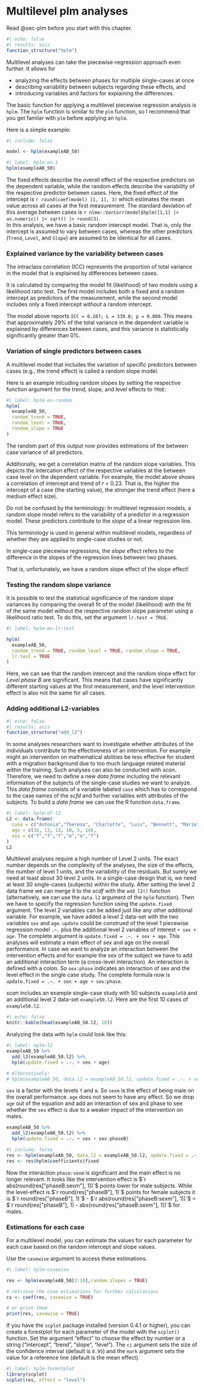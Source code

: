 # Multilevel plm analyses {#sec-hplm}

::: callout-note
Read @sec-plm before you start with this chapter.
:::

```r
#| echo: false
#| results: asis
function_structure("hplm")
```

Multilevel analyses can take the piecewise-regression approach even further. It allows for

-   analyzing the effects between phases for multiple single-cases at once
-   describing variability between subjects regarding these effects, and
-   introducing variables and factors for explaining the differences.

The basic function for applying a multilevel piecewise regression analysis is `hplm`. The `hplm` function is similar to the `plm` function, so I recommend that you get familar with `plm` before applying an `hplm`.

Here is a simple example:

```r
#| include: false

model <- hplm(exampleAB_50)
```


```r
#| label: hplm-ex-1
hplm(exampleAB_50)
```

The fixed effects describe the overall effect of the respective predictors on the dependent variable, while the random effects describe the variability of the respective predictor between cases. Here, the fixed effect of the intercept is `r round(coef(model) [1, 1], 3)` which estimates the mean value across all cases at the first measurement. The standard deviation of this average between cases is `r nlme::VarCorr(model$hplm)[1,1] |> as.numeric() |> sqrt() |> round(3)`.  
In this analysis, we have a basic random intercept model. That is, only the intercept is assumed to vary between cases, whereas the other predictors (`Trend`, `Level`, and `Slope`) are assumed to be identical for all cases.

### Explained variance by the variability between cases

The intraclass correlation (ICC) represents the proportion of total variance in the model that is explained by differences between cases.

It is calculated by comparing the model fit (likelihood) of two models using a likelihood ratio test. The first model includes both a fixed and a random intercept as predictors of the measurement, while the second model includes only a fixed intercept without a random intercept.

The model above reports `ICC = 0.287; L = 339.0; p = 0.000`. This means that approximately 29% of the total variance in the dependent variable is explained by differences between cases, and this variance is statistically significantly greater than 0%.

### Variation of single predictors between cases

A multilevel model that includes the variation of specific predictors between cases (e.g., the trend effect) is called a random slope model.

Here is an example inlcuding random slopes by setting the respective function argument for the trend, slope, and level effects to `TRUE`:


```r
#| label: hplm-ex-random
hplm(
  exampleAB_50, 
  random_trend = TRUE, 
  random_level = TRUE, 
  random_slope = TRUE
)
```

The random part of this output now provides estimations of the between case variance of all predictors. 

Additionally, we get a correlation matrix of the random slope variables. This depicts the intercation effect of the respective variables at the between case level on the dependent variable. For example, the model above shows a correlation of intercept and trend of *r* = 0.23. That is, the higher the intercept of a case (the starting value), the stronger the trend effect (here a medium effect size).

::: callout-caution
Do not be confused by the terminology: In multilevel regression models, a random slope model refers to the variability of a predictor in a regression model. These predictors contribute to the *slope* of a linear regression line.

This terminology is used in general within multilevel models, regardless of whether they are applied to single-case studies or not.

In single-case piecewise regressions, the *slope* effect refers to the difference in the slopes of the regression lines between two phases.

That is, unfortunately, we have a random slope effect of the slope effect!
:::

### Testing the random slope variance

It is possible to test the statistical significance of the random slope variances by comparing the overall fit of the model (likelihood) with the fit of the same model without the respective random slope parameter using a likelihood ratio test. To do this, set the argument `lr.test = TRUE`.

```r
#| label: hplm-ex-lr-test

hplm(
  exampleAB_50, 
  random_trend = TRUE, random_level = TRUE, random_slope = TRUE, 
  lr.test = TRUE
)

```

Here, we can see that the random intercept and the random slope effect for *Level phase B* are significant. This means that cases have significantly different starting values at the first measurement, and the level intervention effect is also not the same for all cases. 


### Adding additional L2-variables {#sec-add-l2}

```r
#| echo: false
#| results: asis
function_structure("add_l2")
```

In some analyses researchers want to investigate whether attributes of the individuals contribute to the effectiveness of an intervention. For example might an intervention on mathematical abilities be less effective for student with a migration background due to too much language related material within the training. Such analyses can also be conducted with *scan*. Therefore, we need to define a new *data frame* including the relevant information of the subjects of the single-case studies we want to analyze. This *data frame* consists of a variable labeled `case` which has to correspond to the case names of the *scfd* and further variables with attributes of the subjects. To build a *data frame* we can use the R function `data.frame`.

```r
#| label: hplm-df-l2
L2 <- data.frame(
  case = c("Antonia","Theresa", "Charlotte", "Luis", "Bennett", "Marie"), 
  age = c(16, 13, 13, 10, 5, 14), 
  sex = c("f","f","f","m","m","f")
)
L2
```

Multilevel analyses require a high number of Level 2 units. The exact number depends on the complexity of the analyses, the size of the effects, the number of level 1 units, and the variability of the residuals. But surely we need at least about 30 level 2 units. In a single-case design that is, we need at least 30 single-cases (subjects) within the study. After setting the level 2 data frame we can merge it to the *scdf* with the `add_l2()` function (alternatively, we can use the `data.l2` argument of the `hplm` function). Then we have to specify the regression function using the `update.fixed` argument. The level 2 variables can be added just like any other additional variable. For example, we have added a level 2 data-set with the two variables `sex` and `age`. `update` could be construed of the level 1 piecewise regression model `.~.` plus the additional level 2 variables of interest `+ sex + age`. The complete argument is `update.fixed = .~. + sex + age`. This analyses will estimate a main effect of sex and age on the overall performance. In case we want to analyze an interaction between the intervention effects and for example the sex of the subject we have to add an additional interaction term (a cross-level interaction). An interaction is defined with a colon. So `sex:phase` indicates an interaction of sex and the level effect in the single case study. The complete formula now is `update.fixed = .~. + sex + age + sex:phase`.

*scan* includes an example single-case study with 50 subjects `example50` and an additional level 2 data-set `example50.l2`. Here are the first 10 cases of `example50.l2`.

```r
#| echo: false
knitr::kable(head(exampleAB_50.l2, 10))
```

Analyzing the data with `hplm` could look like this:

```r
#| label: hplm-l2
exampleAB_50 %>%
  add_l2(exampleAB_50.l2) %>%
  hplm(update.fixed = .~. + sex + age)

# Alternatively:
# hplm(exampleAB_50, data.l2 = exampleAB_50.l2, update.fixed = .~. + sex + age)
```

`sex` is a factor with the levels `f` and `m`. So `sexm` is the effect of being male on the overall performance. `age` does not seem to have any effect. So we drop `age` out of the equation and add an interaction of sex and phase to see whether the `sex` effect is due to a weaker impact of the intervention on males.

```r
exampleAB_50 %>%
  add_l2(exampleAB_50.l2) %>%
  hplm(update.fixed = .~. + sex + sex:phaseB)
```

```r
#| include: false
res <- hplm(exampleAB_50, data.l2 = exampleAB_50.l2, update.fixed = .~. + sex + sex:phaseB)
res <- res$hplm$coefficients$fixed
```

Now the interaction `phase:sexm` is significant and the main effect is no longer relevant. It looks like the intervention effect is $`r abs(round(res["phaseB:sexm"], 1))`$ points lower for male subjects. While the level-effect is $`r round(res["phaseB"], 1)`$ points for female subjects it is $`r round(res["phaseB"], 1)`$ - $`r abs(round(res["phaseB:sexm"], 1))`$ = $`r round(res["phaseB"], 1) - abs(round(res["phaseB:sexm"], 1))`$ for males.

### Estimations for each case

For a multilevel model, you can estimate the values for each parameter for each case based on the random intercept and slope values.

Use the `casewise` argument to access these estimations.

```r
#| label: hplm-casewise

res <- hplm(exampleAB_50[1:10],random.slopes = TRUE)

# retrieve the case estimations for further calculations
cs <- coef(res, casewise = TRUE)

# or print them
print(res, casewise = TRUE)

```

If you have the `scplot` package installed (version 0.4.1 or higher), you can create a forestplot for each parameter of the model with the `scplot()` function. Set the argument "effect" to choose the effect by number or a string ("intercept", "trend", "slope", "level"). The `ci` argument sets the size of the confidence interval (default is `0.95`) and the `mark` argument sets the value for a reference line (default is the mean effect).

```r
#| label: hplm-forestplot
library(scplot)
scplot(res, effect = "level")
```

